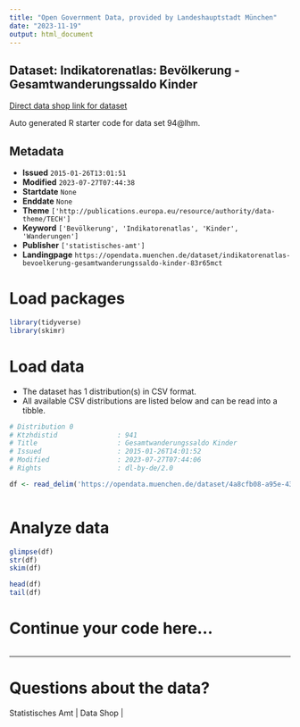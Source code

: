 ```yaml
---
title: "Open Government Data, provided by Landeshauptstadt München"
date: "2023-11-19"
output: html_document
---
```


## Dataset: Indikatorenatlas: Bevölkerung - Gesamtwanderungssaldo Kinder

[Direct data shop link for dataset](https://opendata.muenchen.de/dataset/indikatorenatlas-bevoelkerung-gesamtwanderungssaldo-kinder-83r65mct)

Auto generated R starter code for data set 94@lhm.

## Metadata

- **Issued** `2015-01-26T13:01:51`
- **Modified** `2023-07-27T07:44:38`
- **Startdate** `None`
- **Enddate** `None`
- **Theme** `['http://publications.europa.eu/resource/authority/data-theme/TECH']`
- **Keyword** `['Bevölkerung', 'Indikatorenatlas', 'Kinder', 'Wanderungen']`
- **Publisher** `['statistisches-amt']`
- **Landingpage** `https://opendata.muenchen.de/dataset/indikatorenatlas-bevoelkerung-gesamtwanderungssaldo-kinder-83r65mct`


# Load packages

```r

library(tidyverse)
library(skimr)

```

# Load data

-   The dataset has 1 distribution(s) in CSV format.
-   All available CSV distributions are listed below and can be read into a tibble.

```r

# Distribution 0
# Ktzhdistid               : 941
# Title                    : Gesamtwanderungssaldo Kinder
# Issued                   : 2015-01-26T14:01:52
# Modified                 : 2023-07-27T07:44:06
# Rights                   : dl-by-de/2.0

df <- read_delim('https://opendata.muenchen.de/dataset/4a8cfb08-a95e-431e-ba68-f282f2958a2d/resource/247e071b-b46e-4523-862c-db2ccd2ed302/download/indikat_bevoelkerung_gesamtwanderungssaldo_kinder_240723.csv')



```

# Analyze data

```r

glimpse(df)
str(df)
skim(df)

head(df)
tail(df)

```

# Continue your code here...

```r

```

------------------------------------------------------------------------

# Questions about the data?

Statistisches Amt | Data Shop | 
